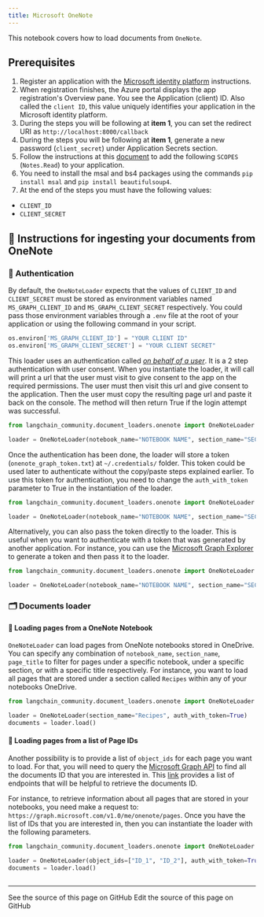 ```yaml
---
title: Microsoft OneNote
---
```


This notebook covers how to load documents from `OneNote`.

## Prerequisites

1. Register an application with the [Microsoft identity platform](https://learn.microsoft.com/en-us/azure/active-directory/develop/quickstart-register-app) instructions.
2. When registration finishes, the Azure portal displays the app registration's Overview pane. You see the Application (client) ID. Also called the `client ID`, this value uniquely identifies your application in the Microsoft identity platform.
3. During the steps you will be following at **item 1**, you can set the redirect URI as `http://localhost:8000/callback`
4. During the steps you will be following at **item 1**, generate a new password (`client_secret`) under Application Secrets section.
5. Follow the instructions at this [document](https://learn.microsoft.com/en-us/azure/active-directory/develop/quickstart-configure-app-expose-web-apis#add-a-scope) to add the following `SCOPES` (`Notes.Read`) to your application.
6. You need to install the msal and bs4 packages using the commands `pip install msal` and `pip install beautifulsoup4`.
7. At the end of the steps you must have the following values:

- `CLIENT_ID`
- `CLIENT_SECRET`

## 🧑 Instructions for ingesting your documents from OneNote

### 🔑 Authentication

By default, the `OneNoteLoader` expects that the values of `CLIENT_ID` and `CLIENT_SECRET` must be stored as environment variables named `MS_GRAPH_CLIENT_ID` and `MS_GRAPH_CLIENT_SECRET` respectively. You could pass those environment variables through a `.env` file at the root of your application or using the following command in your script.

```python
os.environ['MS_GRAPH_CLIENT_ID'] = "YOUR CLIENT ID"
os.environ['MS_GRAPH_CLIENT_SECRET'] = "YOUR CLIENT SECRET"
```

This loader uses an authentication called [*on behalf of a user*](https://learn.microsoft.com/en-us/graph/auth-v2-user?context=graph%2Fapi%2F1.0&view=graph-rest-1.0). It is a 2 step authentication with user consent. When you instantiate the loader, it will call will print a url that the user must visit to give consent to the app on the required permissions. The user must then visit this url and give consent to the application. Then the user must copy the resulting page url and paste it back on the console. The method will then return True if the login attempt was successful.

```python
from langchain_community.document_loaders.onenote import OneNoteLoader

loader = OneNoteLoader(notebook_name="NOTEBOOK NAME", section_name="SECTION NAME", page_title="PAGE TITLE")
```

Once the authentication has been done, the loader will store a token (`onenote_graph_token.txt`) at `~/.credentials/` folder. This token could be used later to authenticate without the copy/paste steps explained earlier. To use this token for authentication, you need to change the `auth_with_token` parameter to True in the instantiation of the loader.

```python
from langchain_community.document_loaders.onenote import OneNoteLoader

loader = OneNoteLoader(notebook_name="NOTEBOOK NAME", section_name="SECTION NAME", page_title="PAGE TITLE", auth_with_token=True)
```

Alternatively, you can also pass the token directly to the loader. This is useful when you want to authenticate with a token that was generated by another application. For instance, you can use the [Microsoft Graph Explorer](https://developer.microsoft.com/en-us/graph/graph-explorer) to generate a token and then pass it to the loader.

```python
from langchain_community.document_loaders.onenote import OneNoteLoader

loader = OneNoteLoader(notebook_name="NOTEBOOK NAME", section_name="SECTION NAME", page_title="PAGE TITLE", access_token="TOKEN")
```

### 🗂️ Documents loader

#### 📑 Loading pages from a OneNote Notebook

`OneNoteLoader` can load pages from OneNote notebooks stored in OneDrive. You can specify any combination of `notebook_name`, `section_name`, `page_title` to filter for pages under a specific notebook, under a specific section, or with a specific title respectively. For instance, you want to load all pages that are stored under a section called `Recipes` within any of your notebooks OneDrive.

```python
from langchain_community.document_loaders.onenote import OneNoteLoader

loader = OneNoteLoader(section_name="Recipes", auth_with_token=True)
documents = loader.load()
```

#### 📑 Loading pages from a list of Page IDs

Another possibility is to provide a list of `object_ids` for each page you want to load. For that, you will need to query the [Microsoft Graph API](https://developer.microsoft.com/en-us/graph/graph-explorer) to find all the documents ID that you are interested in. This [link](https://learn.microsoft.com/en-us/graph/onenote-get-content#page-collection) provides a list of endpoints that will be helpful to retrieve the documents ID.

For instance, to retrieve information about all pages that are stored in your notebooks, you need make a request to: `https://graph.microsoft.com/v1.0/me/onenote/pages`. Once you have the list of IDs that you are interested in, then you can instantiate the loader with the following parameters.

```python
from langchain_community.document_loaders.onenote import OneNoteLoader

loader = OneNoteLoader(object_ids=["ID_1", "ID_2"], auth_with_token=True)
documents = loader.load()
```

```python

```

---

<CardGroup cols={2}>
  <Card title="View Source" icon="eye" href="https://github.com/langchain-ai/docs/blob/main/src/oss/python/integrations/document_loaders/microsoft_onenote.mdx">
    See the source of this page on GitHub
  </Card>
  <Card title="Edit Source" icon="pen-to-square" href="https://github.com/langchain-ai/docs/edit/main/src/oss/python/integrations/document_loaders/microsoft_onenote.mdx">
    Edit the source of this page on GitHub
  </Card>
</CardGroup>

